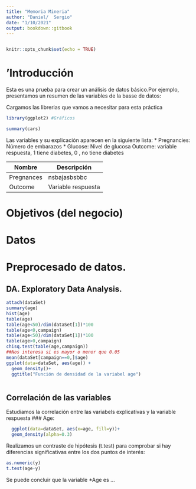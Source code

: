 ```yaml
---
title: "Memoria Mineria"
author: "Daniel/  Sergio"
date: "1/10/2021"
output: bookdown::gitbook
---
```

```r

```

```r
knitr::opts_chunk$set(echo = TRUE)
```

# 'Introducción

Esta es una prueba para crear un análisis de datos básico.Por ejemplo, presentamos un resumen de las variables de la basse de datos:

Cargamos las librerias que vamos a necesitar para esta práctica
```r
library(ggplot2) #Gráficos
```

```r
summary(cars)
```
Las variables y su explicación aparecen en la siguiente lista:
* Pregnancies: Número de embarazos
* Glucose: Nivel de glucosa
*
*
*
* Outcome: variable respuesta, 1 tiene diabetes, 0 , no tiene diabetes


Nombre | Descripción
----------------|------------
Pregnances |        nsbajasbsbbc
Outcome |        Variable respuesta

# Objetivos (del negocio)

# Datos

# Preprocesado de datos.

## DA. Exploratory Data Analysis.


```r
attach(dataSet) 
summary(age)
hist(age)
table(age)
table(age<50)/dim(dataSet[1])*100
table(age<0,campaign)
table(age<50)/dim(dataSet[1])*100
table(age>0,campaign)
chisq.test(table(age,campaign))
##Nos interesa si es mayor o menor que 0.05
mean(dataSet[campaign==0,]$age)
ggplot(data=dataSet, aes(age)) +
  geom_density()+
  ggtitle("Función de densidad de la variabel age")



```


## Correlación de las variables
Estudiamos la correlación entre las variabels explicativas y la variable respuesta
### Age:
```r
  ggplot(data=dataSet, aes(x=age, fill=y))+
  geom_density(alpha=0.3)
```

Realizamos un contraste de hipótesis (t.test) para comprobar si hay diferencias significativas entre los dos puntos de interés:

```r
as.numeric(y)
t.test(age-y)
```

Se puede concluir que la variable *Age es ...